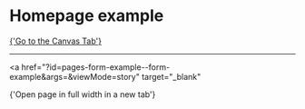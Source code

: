 
<Meta of={FormsStories} />

# Homepage example

<a href="?path=/story/pages-form-example--example">{'Go to the Canvas Tab'}</a>

---

<a
  href="?id=pages-form-example--form-example&args=&viewMode=story"
  target="_blank"
>
  {'Open page in full width in a new tab'}
</a>

<Canvas of={FormsStories.FormExample} />

